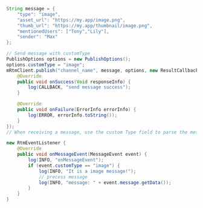 <PlatformWrapper platform='android'>

<ParseMessage publish="publish" />

```java
String message = {
    "type": "image",
    "asset_url": "https://my.app/image.png",
    "thumb_url": "https://my.app/thumbnail/image.png",
    "mentionedUsers": ["Tony","Lily"],
    "sender": "Max"
};

// Send message with customType
PublishOptions options = new PublishOptions();
options.customType = "image";
mRtmClient.publish("channel_name", message, options, new ResultCallback<Void>() {
    @Override
    public void onSuccess(Void responseInfo) {
        log(CALLBACK, "send message success");
    }

    @Override
    public void onFailure(ErrorInfo errorInfo) {
        log(ERROR, errorInfo.toString());
    }
});
// When receiving a message, use the custom Type field to parse the message type

new RtmEventListener {
    @Override
    public void onMessageEvent(MessageEvent event) {
        log(INFO, "onMessageEvent");
        if (event.customType == "image") {
            log(INFO, "It is a image message!");
            // precess message
            log(INFO, "message: " + event.message.getData());
        }
    }
}
```

</PlatformWrapper>
